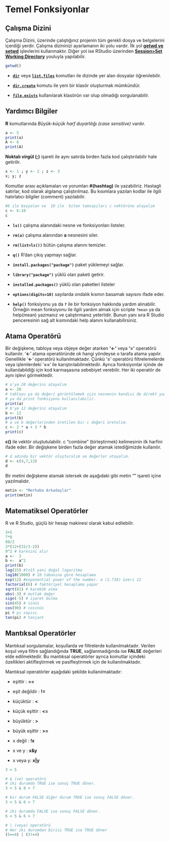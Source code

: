 # Temel Fonksiyonlar

## Çalışma Dizini

Çalışma Dizini, üzerinde çalıştığınız projenin tüm gerekli dosya ve belgelerini içerdiği yerdir. Çalışma dizininizi ayarlamanın iki yolu vardır. İlk yol [**getwd ve setwd**]{.underline} işlevlerini kullanmaktır. Diğer yol ise RStudio üzerinden [**Session\>Set Working Directory**]{.underline} youluyla yapılabilir.

```r
getwd()
```

-   [**`dir`**]{.underline} veya [**`list.files`**]{.underline} komutları ile dizinde yer alan dosyalar öğrenilebilir.

-   [**`dir.create`**]{.underline} komutu ile yeni bir klasör oluşturmak mümkündür.

-   [**`file.exists`**]{.underline} kullanılarak klasörün var olup olmadığı sorgulanabilir.

## Yardımcı Bilgiler

**R** komutlarında *Büyük-küçük harf duyarlılığı (case sensitive)* vardır.

```r
a <- 5  
print(a)  
A <- 6  
print(A) 
```

**Noktalı virgül (;)** işareti ile aynı satırda birden fazla kod çalıştırılabilir hale getirilir.

```r
x <- 1 ; y <- 2 ; z <- 3  
x; y; z
```

Komutlar arası açıklamaları ve yorumları **#(hashtag)** ile yazabiliriz. Hastagli satırlar, kod olarak algılanıp çalıştırılmaz. Bu kısımlara yazılan kodlar ile ilgili hatırlatıcı bilgiler (comment) yazılabilir.

```r
#6 ile başyalan ve  10 ile  biten tamsayıları c vektörüne atayalım  
c <- 6:10 
c
```

-   **`ls()`** çalışma alanındaki nesne ve fonksiyonları listeler.

-   **`rm(a)`** çalışma alanından **a** nesnesini siler.

-   **`rm(list=ls())`** bütün çalışma alanını temizler.

-   **`q()`** R'dan çıkış yapmayı sağlar.

-   **`install.packages("package")`** paket yüklemeyi sağlar.

-   **`library("package")`** yüklü olan paketi getirir.

-   **`installed.packages()`** yüklü olan paketleri listeler

-   **`options(digits=10)`** sayılarda ondalık kısmın basamak sayısını ifade eder.

-   **`help()`** fonksiyonu ya da **`?`** ile bir fonksiyon hakkında yardım alınabilir. Örneğin mean fonksiyonu ile ilgili yardım almak için scripte `?mean` ya da help(mean) yazmanız ve çalıştırmanız yeterlidir. Bunun yanı sıra R Studio penceresinin sağ alt kısmındaki help alanını kullanabilirsiniz.

## Atama Operatörü

Bir değişkene, tabloya veya objeye değer atarken **'\<-'** veya **'='** operatörü kullanılır. '**\<-**' atama operatöründe ok hangi yöndeyse o tarafa atama yapılır. Genellikle '**\<-**' operatörü kullanılmaktadır. Çünkü '**=**' operatörü filtrelemelerde veya işlemlerdeki '**==**' ile karıştırılabilmektedir. Ayrıca fonksiyonlar içinde de kullanılabildiği için kod karmaşasına sebebiyet verebilir. Her iki operatör de aynı işlevi görmektedir.

```r
# a'ya 20 değerini atayalım  
a <- 20    
# tabloyu ya da değeri görüntülemek için nesnenin kendisi de direkt yazılabilir.  
# ya da print fonksiyonu kullanılabilir.   
print(a)    
# b'ye 12 değerini atayalım  
b <- 12  
print(b)   
# a ve b değerlerinden üretilen bir c değeri üretelim.   
c <- 2 * a + 3 * b  
print(c) 
```

**c()** ile vektör oluştutulabilir. c "combine" (birleştirmek) kelimesinin ilk harfini ifade eder. Bir değişkene birden fazla değer atamak istediğimizde kullanılır.

```r
# d adında bir vektör oluşturalım ve değerler atayalım.   
d <- c(4,7,13)  
d 
```

Bir metini değişkene atamak istersek de aşağıdaki gibi metin "" işareti içine yazılmalıdır.

```r
metin <- "Merhaba Arkadaşlar"  
print(metin)
```

## Matematiksel Operatörler

R ve R Studio, güçlü bir hesap makinesi olarak kabul edilebilir.

```r

3+5 
7*8 
88/2 
3*(12+(15/3-2)) 
9^2 # karesini alır 
a <-  3 
b <-  a^2 
print(b) 
log(15) #ln15 yani doğal logaritma 
log10(1000) # 10 tabanına göre hesaplama 
exp(12) #exponential power of the number. e (2.718) üzeri 12 
factorial(6) # faktöriyel hesaplama yapar 
sqrt(81) # karekök alma 
abs(-3) # mutlak değer 
sign(-5) # işaret bulma 
sin(45) # sinüs 
cos(90) # cosinüs 
pi # pi sayısı 
tan(pi) # tanjant

```

## Mantıksal Operatörler

Mantıksal sorgulamalar, koşullarda ve filtrelerde kullanılmaktadır. Verilen koşul veya filtre sağlandığında **TRUE**, sağlanmadığında ise **FALSE** değerleri elde edilmektedir. Bu mantıksal operatörler ayrıca komutlar içindeki özellikleri aktifleştirmek ve pasifleştirmek için de kullanılmaktadır.

Mantıksal operatörler aşağıdaki şekilde kullanılmaktadır:

-   eşittir : **==**

-   eşit değildir : **!=**

-   küçüktür : **\<**

-   küçük eşittir : **\<=**

-   büyüktür : **\>**

-   büyük eşittir : **\>=**

-   x değil : **!x**

-   x ve y : **x&y**

-   x veya y: **x\|y**

```r

3 > 5

# & (ve) operatörü
# iki durumda TRUE ise sonuç TRUE döner.
3 < 5 & 8 > 7

# bir durum FALSE diğer durum TRUE ise sonuç FALSE döner.
3 < 5 & 6 > 7

# iki durumda FALSE ise sonuç FALSE döner.
6 < 5 & 6 > 7

# | (veya) operatörü
# Her iki durumdan birisi TRUE ise TRUE döner
(5==4) | (3!=4)

```
